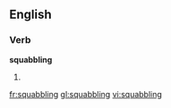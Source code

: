 ==English==

===Verb===
'''squabbling'''

# {{present participle of|[[squabble]]}}

[[fr:squabbling]]
[[gl:squabbling]]
[[vi:squabbling]]